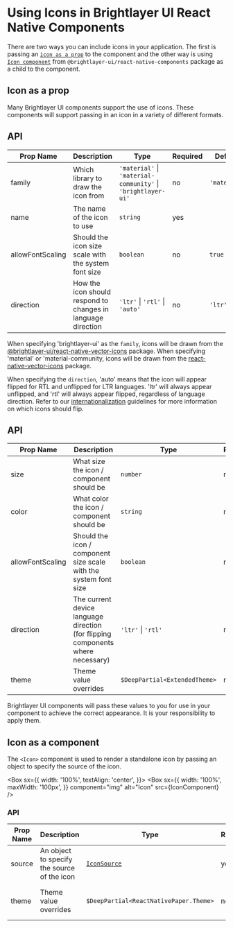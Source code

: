 
# Using Icons in Brightlayer UI React Native Components

There are two ways you can include icons in your application. The first is passing an [`icon as a prop`](#icon-as-a-prop) to the component and the other way is using[ `Icon component`](#icon-as-a-component) from `@brightlayer-ui/react-native-components` package as a child to the component.

## Icon as a prop

Many Brightlayer UI components support the use of icons. These components will support passing in an icon in a variety of different formats.

## API

<Box>

| Prop Name        | Description                                                  | Type                                                         | Required | Default      |
| ---------------- | ------------------------------------------------------------ | ------------------------------------------------------------ | -------- | ------------ |
| family           | Which library to draw the icon from                          | `'material'` \| `'material-community'` \| `'brightlayer-ui'` | no       | `'material'` |
| name             | The name of the icon to use                                  | `string`                                                     | yes      |              |
| allowFontScaling | Should the icon size scale with the system font size         | `boolean`                                                    | no       | `true`       |
| direction        | How the icon should respond to changes in language direction | `'ltr'` \| `'rtl'` \| `'auto'`                               | no       | `'ltr'`      |

</Box>

When specifying 'brightlayer-ui' as the `family`, icons will be drawn from the [@brightlayer-ui/react-native-vector-icons](https://www.npmjs.com/package/@brightlayer-ui/react-native-vector-icons) package. When specifying 'material' or 'material-community, icons will be drawn from the [react-native-vector-icons](https://www.npmjs.com/package/react-native-vector-icons) package.

When specifying the `direction`, 'auto' means that the icon will appear flipped for RTL and unflipped for LTR languages. 'ltr' will always appear unflipped, and 'rtl' will always appear flipped, regardless of language direction. Refer to our [internationalization](<https://brightlayer-ui.github.io/patterns/internationalization#bidirectionality--right-to-left-(rtl)-support>) guidelines for more information on which icons should flip.

## API

<Box>

| Prop Name        | Description                                                                     | Type                          | Required | Default |
| ---------------- | ------------------------------------------------------------------------------- | ----------------------------- | -------- | ------- |
| size             | What size the icon / component should be                                        | `number`                      | no       |         |
| color            | What color the icon / component should be                                       | `string`                      | no       |         |
| allowFontScaling | Should the icon / component size scale with the system font size                | `boolean`                     | no       |         |
| direction        | The current device language direction (for flipping components where necessary) | `'ltr'` \| `'rtl'`            | no       |         |
| theme            | Theme value overrides                                                           | `$DeepPartial<ExtendedTheme>` | no       |         |

</Box>

Brightlayer UI components will pass these values to you for use in your component to achieve the correct appearance. It is your responsibility to apply them.

## Icon as a component

The `<Icon>` component is used to render a standalone icon by passing an object to specify the source of the icon.

<Box
  sx={{
    width: '100%',
    textAlign: 'center',
  }}>
  <Box
    sx={{
      width: '100%',
      maxWidth: '100px',
    }}
    component="img"
    alt="Icon"
    src={IconComponent}
  />
</Box>

### API

<Box>

| Prop Name | Description                                 | Type                                   | Required | Default                   |
| --------- | ------------------------------------------- | -------------------------------------- | -------- | ------------------------- |
| source    | An object to specify the source of the icon | [`IconSource`](#icon-object)           | yes      |                           |
| theme     | Theme value overrides                       | `$DeepPartial<ReactNativePaper.Theme>` | no       | Varies based on the theme |

</Box>
